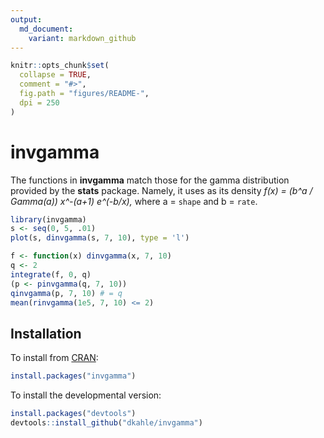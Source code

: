 ```yaml
---
output:
  md_document:
    variant: markdown_github
---
```


<!-- README.md is generated from README.Rmd. Please edit that file -->

```r
knitr::opts_chunk$set(
  collapse = TRUE,
  comment = "#>",
  fig.path = "figures/README-",
  dpi = 250
)
```


# __invgamma__

The functions in __invgamma__ match those for the gamma distribution provided by the __stats__ package.  Namely, it uses as its density
_f(x) = (b^a / Gamma(a)) x^-(a+1) e^(-b/x),_
where a = `shape` and b = `rate`.



```r
library(invgamma)
s <- seq(0, 5, .01)
plot(s, dinvgamma(s, 7, 10), type = 'l')
```

```r
f <- function(x) dinvgamma(x, 7, 10)
q <- 2
integrate(f, 0, q)
(p <- pinvgamma(q, 7, 10))
qinvgamma(p, 7, 10) # = q
mean(rinvgamma(1e5, 7, 10) <= 2)
```


## Installation

To install from [CRAN](https://cran.r-project.org):
```r
install.packages("invgamma")
```


To install the developmental version:

```r
install.packages("devtools")
devtools::install_github("dkahle/invgamma")
```


























